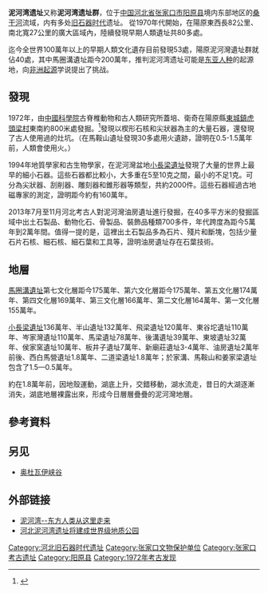 {{coord|40|16|10.72|N|114|42|37.03|E|scale:100000|display=title}}

{{文物保护单位
| 级别 = 全国
| 名称 = 泥河湾遗址群
| 图片 = 泥河湾 - panoramio.jpg
| 编号 = 5-2
| 分类 = 古遗址
| 时代 = [[旧石器时代|旧石器时代]]
| 所在 = [[河北省|河北省]][[阳原县|阳原县]]
| 登录 = 2001年
| Cat = 河北全国重点文物保护单位
}}

'''泥河湾遗址'''又称'''泥河湾遗址群'''，位于[[中国|中国]][[河北省|河北省]][[张家口市|张家口市]][[阳原县|阳原县]]境内东部地区的[[桑干河|桑干河]]流域，内有多处[[旧石器时代|旧石器时代]]遗址。
從1970年代開始，在陽原東西長82公里、南北寬27公里的廣大區域內，陸續發現早期人類遺址共80多處。

迄今全世界100萬年以上的早期人類文化遺存目前發現53處，陽原泥河灣遺址群就佔40處，其中馬圈溝遺址距今200萬年，推判泥河湾遗址可能是[[东亚人种|东亚人种]]的起源地，向[[非洲起源|非洲起源]]学说提出了挑战。

==發現==
1972年，由[[中國科學院|中國科學院]]古脊椎動物和古人類研究所蓋培、衛奇在陽原縣[[东城镇_(阳原县)|東城鎮]][[虎头梁遗址|虎頭梁村]]東南約800米處發掘。<ref>{{cite web|url=http://www.ivpp.ac.cn/cbw/rlxxb/xbwzxz/201612/P020161213386644135331.pdf|title=泥河湾盆地二道梁旧石器时代晚期遗址发掘简报（A preliminary report on the excavation of Erdaoliang Upper Paleolithic site in the Nihewan Basin）|publisher=中国科学院古脊椎动物与古人类研究所《人类学学报》（Acta Anthropologica Sinica）第35卷 第4期|date=2016年11月|archive-url=https://web.archive.org/web/20210331164549/http://www.ivpp.ac.cn/cbw/rlxxb/xbwzxz/201612/P020161213386644135331.pdf|archive-date=2021-03-31|dead-url=no|access-date=2021-03-31}}</ref>發現以楔形石核和尖狀器為主的大量石器，還發現了古人使用過的灶坑。（在馬鞍山遺址發現30多處用火遺跡，證明在0.5-1.5萬年前，人類會使用火。）

1994年地質學家和古生物學家，在泥河灣盆地[[小长梁文化|小長梁遺址]]發現了大量的世界上最早的細小石器。這些石器都比較小，大多重在5至10克之間，最小的不足1克。可分為尖狀器、刮削器、雕刻器和錐形器等類型，共約2000件。這些石器經過古地磁專家的測定，證明距今約有160萬年。

2013年7月至11月河北考古人對泥河灣油房遺址進行發掘，在40多平方米的發掘區域中出土石製品、動物化石、骨製品、裝飾品種類700多件，年代跨度為距今5萬年到2萬年間。值得一提的是，這裡出土石製品多為石片、殘片和斷塊，包括少量石片石核、細石核、細石葉和工具等，證明油房遺址存在石葉技術。

==地層==
[[馬圈溝遺址|馬圈溝遺址]]第七文化層距今175萬年、第六文化層距今175萬年、第五文化層174萬年、第四文化層169萬年、第三文化層166萬年、第二文化層164萬年、第一文化層155萬年。

[[小長梁遺址|小長梁遺址]]136萬年、半山遺址132萬年、飛梁遺址120萬年、東谷坨遺址110萬年、岑家灣遺址110萬年、馬梁遺址78萬年、後溝遺址39萬年、東坡遺址32萬年、侯家窯遺址10萬年、板井子遺址7萬年、新廟莊遺址3-4萬年、油房遺址2萬年前後、西白馬營遺址1.8萬年、二道梁遺址1.8萬年；於家溝、馬鞍山和姜家梁遺址包含了1.5—0.5萬年。

約在1.8萬年前，因地殼運動，湖底上升，交錯移動，湖水流走，昔日的大湖逐漸消失，湖底地層裸露出來，形成今日層層疊疊的泥河灣地層。

==參考資料==
{{reflist}}

==另见==
*[[奥杜瓦伊峡谷|奥杜瓦伊峡谷]]

==外部链接==
*[http://www.china.com.cn/weekend/txt/2006-09/29/content_7205058.htm  泥河湾--东方人类从这里走来] {{Wayback|url=http://www.china.com.cn/weekend/txt/2006-09/29/content_7205058.htm |date=20200927100349 }}
*[http://www.people.com.cn/GB/huanbao/58/20030329/957150.html 河北泥河湾遗址将建成世界级地质公园] {{Wayback|url=http://www.people.com.cn/GB/huanbao/58/20030329/957150.html |date=20200313131322 }}


{{河北全国重点文物保护单位}}
{{中华人民共和国国家考古遗址公园}}

{{DEFAULTSORT:N泥河湾遗址}}
[[Category:河北旧石器时代遗址|Category:河北旧石器时代遗址]]
[[Category:张家口文物保护单位|Category:张家口文物保护单位]]
[[Category:张家口考古遗址|Category:张家口考古遗址]]
[[Category:阳原县|Category:阳原县]]
[[Category:1972年考古发现|Category:1972年考古发现]]